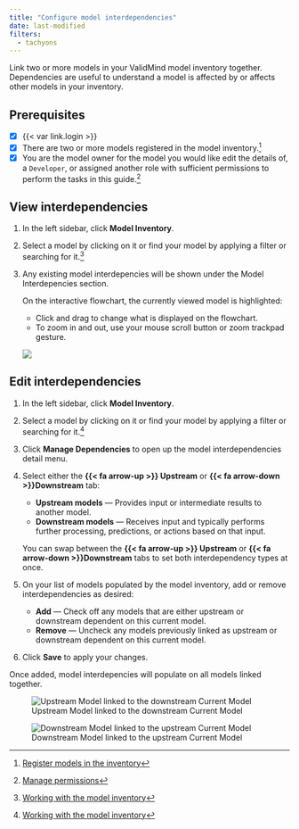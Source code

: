 ```yaml
---
title: "Configure model interdependencies"
date: last-modified
filters:
  - tachyons
---
```


Link two or more models in your ValidMind model inventory together. Dependencies are useful to understand a model is
affected by or affects other models in your inventory.

::: {.prereq}

## Prerequisites

- [x] {{< var link.login >}}
- [x] There are two or more models registered in the model inventory.[^1]
- [x] You are the model owner for the model you would like edit the details of, a `Developer`, or assigned another role with sufficient permissions to perform the tasks in this guide.[^2]

:::

## View interdependencies

1. In the left sidebar, click **Model Inventory**. 

2. Select a model by clicking on it or find your model by applying a filter or searching for it.[^3]

3. Any existing model interdepencies will be shown under the Model Interdepencies section.

    On the interactive flowchart, the currently viewed model is highlighted:
    
    - Click and drag to change what is displayed on the flowchart.
    - To zoom in and out, use your mouse scroll button or zoom trackpad gesture.

    ![](model-interdependencies.png){fig-alt="A screenshot showing example model interdependencies"}

## Edit interdependencies

1. In the left sidebar, click **Model Inventory**. 

2. Select a model by clicking on it or find your model by applying a filter or searching for it.[^4]

3. Click **Manage Dependencies** to open up the model interdependencies detail menu.

4. Select either the **{{< fa arrow-up >}} Upstream** or **{{< fa arrow-down >}}Downstream** tab:

    - **Upstream models** — Provides input or intermediate results to another model.
    - **Downstream models** — Receives input and typically performs further processing, predictions, or actions based on that input.

    You can swap between the **{{< fa arrow-up >}} Upstream** or **{{< fa arrow-down >}}Downstream** tabs to set both interdependency types at once.

5. On your list of models populated by the model inventory, add or remove interdependencies as desired: 

    - **Add** — Check off any models that are either upstream or downstream dependent on this current model.
    - **Remove** — Uncheck any models previously linked as upstream or downstream dependent on this current model.

6. Click **Save** to apply your changes.

Once added, model interdepencies will populate on all models linked together.

:::: {.flex .flex-wrap .justify-around}

::: {.w-50-ns}

![Upstream Model linked to the downstream Current Model](upstream-model.png){fig-alt="A screenshot showing the Upstream Model linked to the downstream Current Model" }

:::

::: {.w-50-ns}

![Downstream Model linked to the upstream Current Model](downstream-model.png){fig-alt="A screenshot showing the Downstream Model linked to the upstream Current Model"}

:::

::::


<!-- FOOTNOTES -->

[^1]: [Register models in the inventory](register-models-in-inventory.qmd)

[^2]: [Manage permissions](/guide/configuration/manage-permissions.qmd)

[^3]: [Working with the model inventory](/guide/model-inventory/working-with-model-inventory.qmd#search-filter-and-sort-models)

[^4]: [Working with the model inventory](/guide/model-inventory/working-with-model-inventory.qmd#search-filter-and-sort-models)
